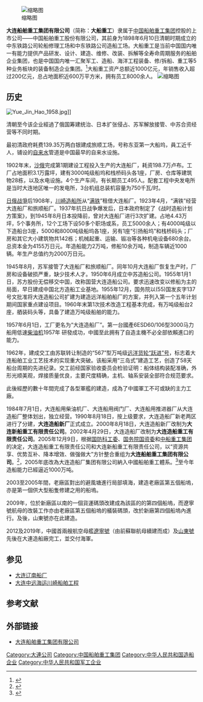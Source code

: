 {{Infobox company
| name = 大连船舶重工集团有限公司<br/>Dalian Shipbuilding Industry Company
| logo = <!-- 檔案不存在 DSIC logo.jpg -->
| logo_size = 300px
| type = [[國有企業|國有企業]]
| genre = 
| foundation = 1898
| founder =
| location_city = {{CHN}}[[遼寧省|遼寧省]][[大連市|大連市]]
| location_country =
| location =
| origins =
| key_people = 刘征<small>（董事长）</small><ref>{{cite web|script-title=zh:大连船舶重工集团董事长访问大连交通大学|url=http://www.eduei.com/djtu/archive_7777.html|website=Dalian Jiaotong University|accessdate=3 January 2015|language=zh|archive-date=2019-07-26|archive-url=https://web.archive.org/web/20190726155048/http://www.eduei.com/djtu/archive_7777.html|dead-url=no}}</ref>
| area_served =
| industry = [[造船|造船]]
| products = 
| services =
| revenue ={{increase}} 200亿[[人民币|人民币]]<ref name=DSIC>{{cite web|title=About Us|url=http://www.dsic.cn/home/jtgken/jtjjen/|website=Official website of DSIC|accessdate=3 January 2015|archive-date=2019-09-10|archive-url=https://web.archive.org/web/20190910073037/http://www.dsic.cn/home/jtgken/jtjjen/|dead-url=yes}}</ref>
| operating_income =
| net_income =
| assets ={{increase}} 1000亿人民币<ref name=DSIC />
| num_employees =
| parent = [[中國船舶重工集團|中國船舶重工集團]]
| divisions = 
| subsid = 
| owner =
| company_slogan = 
| homepage = [http://www.dsic.cn/ www.dsic.cn]
}}

[[File:Dalian_Liaoning_China_CNS_Liaoning_(CV-16)-01.jpg|缩略图]]

'''大连船舶重工集团有限公司'''（简称：'''大船重工'''）隶属于[[中国船舶重工集团|中国船舶重工集团]]控股的上市公司——中国船舶重工股份有限公司，其前身为1898年6月10日清朝时期成立的中东铁路公司轮船修理工场和中东铁路公司造船工场。大船重工是当前中国国内唯一有能力提供产品研发、设计、建造、维修、改装、拆解等全寿命周期服务的船舶企业集团，也是中国国内唯一汇聚军工、造船、海洋工程装备、修/拆船、重工等5种业务板块的装备制造企业集团。<ref>{{cite web|title=集团简介|publisher=大连船舶重工集团有限公司|url=http://www.dsic.cn/jtgk/jtjj/|access-date=2017-04-26|archive-date=2020-10-15|archive-url=https://web.archive.org/web/20201015030935/http://www.dsic.cn/jtgk/jtjj/|dead-url=no}}</ref>大船重工资产总额近1000亿元，年销售收入超过200亿元，总占地面积近600万平方米，拥有员工8000余人。
[[File:Dalian_Shipbuilding_Industry_Company.jpg|缩略图]]

== 历史 ==
[[File:Yue_Jin_Hao_1958.jpg|thumb]]]]

清朝至今该企业經過了俄国筹建统治、日本扩张侵占、苏军解放接管、中苏合资经营等不同时期。

最初清政府耗费139.35万两白银建成旅顺工场，号称东亚第一大船坞，員工近千人，铺设的[[自来水|自来水]]管道是中国最早的自来水设施。

1902年末，[[俄罗斯帝国|沙俄]]完成第1期建设工程投入生产的大连船厂，耗资198.7万卢布。工厂占地面积3.1万露坪，建有3000吨级船坞和栈桥码头各1座，厂房、仓库等建筑物28栋，以及水电设施。4个生产车间，有长期员工495人。配套工程中央发电所是当时大连地区唯一的发电所，3台机组总装机容量为750千瓦/时。

[[日俄战爭|日俄战爭]]后1908年，[[川崎重工业|川崎造船所]]从“[[满铁|满铁]]”租借大连船厂。1923年4月，“满铁”经营大连船厂和旅顺船厂。1937年抗日战争爆发后，日本政府制定了《战时造船计划方策案》，到1945年8月日本投降前，曾对大连船厂进行3次扩建。占地4.43万坪，5个事务所，12个工场下设50多个职场或系，员工5000余人；有4000吨级以下造船台3座，5000和8000吨级船坞各1座，另有1座“引扬船坞”和栈桥码头；厂房和其它大小建筑物共142栋；机械起重、运输、锻冶等各种机电设备680余台。总资本金为4155万日元。年造船能力2万吨，修船10余万吨，制造车辆近1000辆。年生产总值约为2000万日元。

1945年8月，苏军接管了大连船厂和旅顺船厂。同年10月大连船厂恢复生产时，厂房和设备破损严重，缺少技术人才。1950年6月成立中苏造船公司。1955年1月1日，苏方股份无偿移交中国，改称国营大连造船公司。要求迅速改变以修船为主的局面，早日建成中国北方造船工业基地。1955年12月，国务院以(55)国发亥字137号文批准将大连造船公司扩建为建造远洋船舶船厂的方案，并列入第一个五年计划期间国家重点建设项目。1960年末第1次技术改造工程基本完成，有万吨级船台2座，舾装码头等，具备了建造万吨级船舶的能力。

1957年6月1日，工厂更名为“大连造船厂”。第一台國產6ESD60/106型3000马力船用低速[[柴油机|柴油机]]1957年 研發成功，中國至此拥有了自造主機不必全部依賴進口的能力。

1962年，建成交工由苏联转让制造的“567”型万吨级[[跃进号货轮|远洋货轮“跃进”号]]，标志着大连船舶工业工艺技术的实现重大突破。该船采用“三岛式”建造工艺，创造了58天船台周期的先进纪录。交工前经国家验收委员会检验证明：船体结构装配准确，外形光顺美观，焊接质量优良，主要尺度精确，主机、轴系安装全部符合规范要求。

此後經歷的數十年間完成了各型軍艦的建造，成為了中國軍工不可或缺的主力工廠。

1984年7月1日，大连船用柴油机厂、大连船用阀门厂、大连船用推进器厂从大连造船厂整体划出，独立经营。1990年8月18日，按上级要求，大连造船厂新老两区进行了分建，'''大连造船新厂'''正式成立。2000年8月18日，大连造船新厂改制为'''大连新船重工有限责任公司'''。2002年4月29日，大连造船厂改制为'''大连造船重工有限责任公司'''。2005年12月9日，根据[[国防科工委|国防科工委]]、[[国务院国资委|国务院国资委]]和[[中船重工|中船重工集团]]的决定，大连造船重工有限责任公司和大连新船重工有限责任公司，以“资源共享、优势互补、降本增效、做强做大”方针整合重组为'''大连船舶重工集团有限公司'''。<ref>{{Cite web |url=http://www.izy.cn/travel_guide/02d/0_0_5955_1_0_0.html |title=大連網 - 船廠業 |access-date=2017-03-14 |archive-date=2020-12-15 |archive-url=https://web.archive.org/web/20201215035213/http://www.izy.cn/travel_guide/02d/0_0_5955_1_0_0.html |dead-url=no }}</ref>，2005年底改為大连造船厂集团有限公司納入中國船舶重工體系。<ref>{{Cite web |url=http://www.chinatimes.com/realtimenews/20170124005318-260409 |title=中時 - 大連造船廠 解放軍艦船搖籃 |access-date=2017-03-14 |archive-date=2020-07-21 |archive-url=https://web.archive.org/web/20200721195932/https://www.chinatimes.com/realtimenews/20170124005318-260409 |dead-url=no }}</ref>至今年造船能力已經逼近1000万吨。

2003至2005年間，老廠區對出的避風塘進行局部填海，建造老廠區第五個船塢，亦是第一個供大型船隻修建之用的船塢。

2009年，位於新廠區以南的一個貨運碼頭改建成為該區的的第四個船塢，而遼寧號航母的改裝工作亦由老廠區第五個船塢的艤裝碼頭，改於新廠第四個船塢內進行。及後，山東號亦在此建造。

2012及2019年，中國首兩艘航空母艦[[遼寧號航空母艦|遼寧號]]（由前蘇聯航母續建而成）及[[山東號航空母艦|山東號]]先後在大連造船廠完工，並交付海軍。

==参见==
*[[大连辽南船厂|大连辽南船厂]]
*[[大连中远海运川崎船舶工程|大连中远海运川崎船舶工程]]

== 参考文献 ==
{{reflist}}

== 外部链接 ==
* [http://www.dsic.cn 大连船舶重工集团有限公司] {{Wayback|url=http://www.dsic.cn/ |date=20210224144102 }}
{{中国十二大军工集团}}
[[Category:大連公司|Category:大連公司]]
[[Category:中国船舶重工集团|Category:中国船舶重工集团]]
[[Category:中华人民共和国造船企业|Category:中华人民共和国造船企业]]
[[Category:中华人民共和国军工企业|Category:中华人民共和国军工企业]]